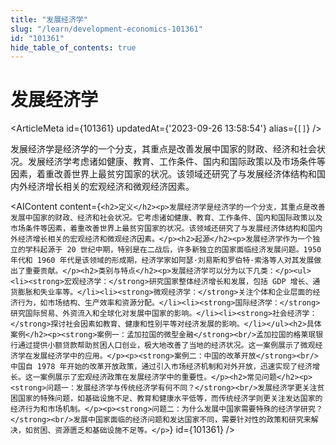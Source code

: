 ```yaml
---
title: "发展经济学"
slug: "/learn/development-economics-101361"
id: "101361"
hide_table_of_contents: true
---
```



# 发展经济学

<ArticleMeta id={101361} updatedAt={'2023-09-26 13:58:54'} alias={`[]`} />
<div className='border-solid border-b border-t-0 my-4 border-[var(--ifm-color-gray-300)]' />

发展经济学是经济学的一个分支，其重点是改善发展中国家的财政、经济和社会状况。发展经济学考虑诸如健康、教育、工作条件、国内和国际政策以及市场条件等因素，着重改善世界上最贫穷国家的状况。该领域还研究了与发展经济体结构和国内外经济增长相关的宏观经济和微观经济因素。

<AIContent content={`<h2>定义</h2><p>发展经济学是经济学的一个分支，其重点是改善发展中国家的财政、经济和社会状况。它考虑诸如健康、教育、工作条件、国内和国际政策以及市场条件等因素，着重改善世界上最贫穷国家的状况。该领域还研究了与发展经济体结构和国内外经济增长相关的宏观经济和微观经济因素。</p><h2>起源</h2><p>发展经济学作为一个独立的学科起源于 20 世纪中期，特别是在二战后，许多新独立的国家面临经济发展问题。1950 年代和 1960 年代是该领域的形成期，经济学家如阿瑟·刘易斯和罗伯特·索洛等人对其发展做出了重要贡献。</p><h2>类别与特点</h2><p>发展经济学可以分为以下几类：</p><ul><li><strong>宏观经济学：</strong>研究国家整体经济增长和发展，包括 GDP 增长、通货膨胀和失业率等。</li><li><strong>微观经济学：</strong>关注个体和企业层面的经济行为，如市场结构、生产效率和资源分配。</li><li><strong>国际经济学：</strong>研究国际贸易、外资流入和全球化对发展中国家的影响。</li><li><strong>社会经济学：</strong>探讨社会因素如教育、健康和性别平等对经济发展的影响。</li></ul><h2>具体案例</h2><p><strong>案例一：孟加拉国的微型金融</strong><br/>孟加拉国的格莱珉银行通过提供小额贷款帮助贫困人口创业，极大地改善了当地的经济状况。这一案例展示了微观经济学在发展经济学中的应用。</p><p><strong>案例二：中国的改革开放</strong><br/>中国自 1978 年开始的改革开放政策，通过引入市场经济机制和对外开放，迅速实现了经济增长。这一案例展示了宏观经济政策在发展经济学中的重要性。</p><h2>常见问题</h2><p><strong>问题一：发展经济学与传统经济学有何不同？</strong><br/>发展经济学更关注贫困国家的特殊问题，如基础设施不足、教育和健康水平低等，而传统经济学则更关注发达国家的经济行为和市场机制。</p><p><strong>问题二：为什么发展中国家需要特殊的经济学研究？</strong><br/>发展中国家面临的经济问题和发达国家不同，需要针对性的政策和研究来解决，如贫困、资源匮乏和基础设施不足等。</p>`} id={101361} />
